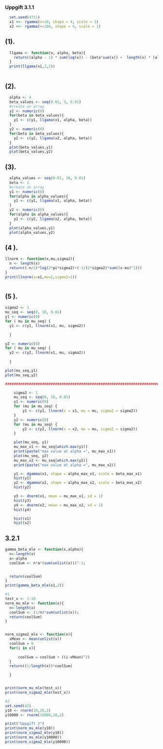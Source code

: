 ### Uppgift 3.1.1

```r
  set.seed(4711)
  x1 <<- rgamma(n=10, shape = 4, scale = 1)
  x2 <<- rgamma(n=100, shape = 4, scale = 1)

```

## (1).
```r
  
  llgama <- function(x, alpha, beta){
    return((alpha - 1) * sum(log(x)) - (beta*sum(x)) +  length(x) * (alpha * log(beta) - lgamma(alpha)))
  }
  print(llgama(x1,2,2))
  

```
## (2).

```r
  alpha <- 4
  beta_values <- seq(0.01, 3, 0.01)
  #create an array
  y1 <- numeric(0)
  for(beta in beta_values){
    y1 <- c(y1, llgama(x1, alpha, beta))
  }
  y2 <- numeric(0)
  for(beta in beta_values){
    y2 <- c(y2, llgama(x2, alpha, beta))
  }
  plot(beta_values,y1)
  plot(beta_values,y2)


```

## (3).

```r
  alpha_values <- seq(0.01, 10, 0.01)
  beta <- 1
  #create an array
  y1 <- numeric(0)
  for(alpha in alpha_values){
    y1 <- c(y1, llgama(x1, alpha, beta))
  }
  y2 <- numeric(0)
  for(alpha in alpha_values){
    y2 <- c(y2, llgama(x2, alpha, beta))
  }
  plot(alpha_values,y1)
  plot(alpha_values,y2)


```
## (4 ).

```r
llnorm <- function(x,mu,sigma2){
  n <- length(x)
  return((-n/2)*log(2*pi*sigma2)+(-1/(2*sigma2)*sum((x-mu)^2)))
}
print(llnorm(x=x1,mu=2,sigma2=1))



```

## (5 ).

```r
sigma2 <- 1
mu_seq <- seq(0, 10, 0.01)
y1 <- numeric(0)
for ( mu in mu_seq) {
  y1 <- c(y1, llnorm(x1, mu, sigma2))
  
  }

y2 <- numeric(0)
for ( mu in mu_seq) {
  y2 <- c(y2, llnorm(x1, mu, sigma2))
  
  }

plot(mu_seq,y1)
plot(mu_seq,y2)

############################################################################################################################################################################
```

```r
    sigma2 <- 1
    mu_seq <- seq(0, 10, 0.01)
    y1 <- numeric(0)
    for (mu in mu_seq) {
        y1 <- c(y1, llnorm(x = x1, mu = mu, sigma2 = sigma2))
    }
    y2 <- numeric(0)
    for (mu in mu_seq) {
        y2 <- c(y2, llnorm(x = x2, mu = mu, sigma2 = sigma2))
    }
```
```r
    plot(mu_seq, y1)
    mu_max_x1 <- mu_seq[which.max(y1)]
    print(paste("max value at alpha =", mu_max_x1))
    plot(mu_seq, y2)
    mu_max_x2 <- mu_seq[which.max(y2)]
    print(paste("max value at alpha =", mu_max_x2))
```
```r
    y1 <- dgamma(x1, shape = alpha_max_x1, scale = beta_max_x1)
    hist(y1)
    y2 <- dgamma(x2, shape = alpha_max_x2, scale = beta_max_x2)
    hist(y2)

    y3 <- dnorm(x1, mean = mu_max_x1, sd = 1)
    hist(y3)
    y4 <- dnorm(x2, mean = mu_max_x2, sd = 1)
    hist(y4)

    hist(x1)
    hist(x2)
```
## 3.2.1
```r
gamma_beta_mle <- function(x,alpha){
  n<-length(x)
  a<-alpha
  coolSum <- n*a*(sum(unlist(x)))^-1;
  

  return(coolSum)
}
print(gamma_beta_mle(x1,2))

```
```r
#1
test_x <- 1:10
norm_mu_mle <- function(x){
  n<-length(x)
  coolSum <- (1/n)*sum(unlist(x));
  return(coolSum)
}


norm_sigma2_mle <- function(x){
  xMean <- mean(unlist(x))
  coolSum = 0
  for(i in x){
      
      coolSum = coolSum + ((i-xMean)^2)
  }
  return((1/length(x))*coolSum)

  }


print(norm_mu_mle(test_x))
print(norm_sigma2_mle(test_x))

#2 
set.seed(42)
y10 <- rnorm(10,10,2)
y10000 <- rnorm(10000,10,2)

print("Uppgift 2")
print(norm_mu_mle(y10))
print(norm_sigma2_mle(y10))
print(norm_mu_mle(y10000))
print(norm_sigma2_mle(y10000))

```

